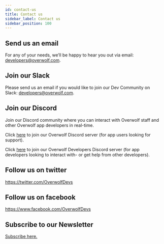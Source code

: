 ```yaml
---
id: contact-us
title: Contact us
sidebar_label: Contact us
sidebar_position: 100
---
```


## Send us an email

For any of your needs, we’ll be happy to hear you out via email: [developers@overwolf.com](mailto:developers@overwolf.com).

## Join our Slack
Please send us an email if you would like to join our Dev Community on Slack: [developers@overwolf.com](mailto:developers@overwolf.com).

## Join our Discord
Join our Discord community where you can interact with Overwolf staff and other Overwolf app developers in real-time.

Click <a href="https://discord.gg/overwolf" target="_blank">here</a> to join our Overwolf Discord server (for app users looking for support).

Click <a href="https://discord.gg/overwolf-developers" target="_blank">here</a> to join our Overwolf Developers Discord server (for app developers looking to interact with- or get help from other developers).

## Follow us on twitter

<a href="https://twitter.com/OverwolfDevs" target="_blank">https://twitter.com/OverwolfDevs</a>

## Follow us on facebook

<a href="https://www.facebook.com/OverwolfDevs" target="_blank">https://www.facebook.com/OverwolfDevs</a>


## Subscribe to our Newsletter

<a href="http://eepurl.com/dxC30D" target="_blank">Subscribe here.</a>
